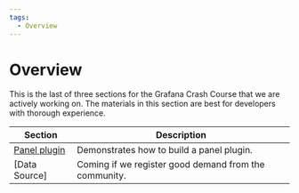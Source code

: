 ```yaml
---
tags:
  - Overview
---
```



# Overview

This is the last of three sections for the Grafana Crash Course that we are actively working on. 
The materials in this section are best for developers with thorough experience.

| Section                         | Description                               |
| ------------------------------- | ----------------------------------------- |
| [Panel plugin](../developer/panel) | Demonstrates how to build a panel plugin. |
| [Data Source] | Coming if we register good demand from the community. |
